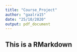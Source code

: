 ```yaml
---
title: "Course_Project"
author: "gaalra15"
date: "25/10/2020"
output: pdf_document
---
```

## This is a RMarkdown ##
